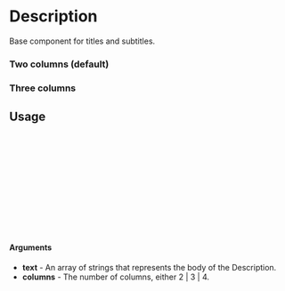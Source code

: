 
<Meta of={Description} title="Description" />

# Description

Base component for titles and subtitles.

### Two columns (default)

<Canvas of={Description.TwoColumns} />

### Three columns 

<Canvas of={Description.ThreeColumns} />

## Usage

```ts
import {Description} from "gf-components";

const Example = () => {
  return (
    <Description
      text={text}
      columns={columns}
    />
  );
};

export default Example;
```

#### Arguments
- **text** - An array of strings that represents the body of the Description.
- **columns** - The number of columns, either 2 | 3 | 4.